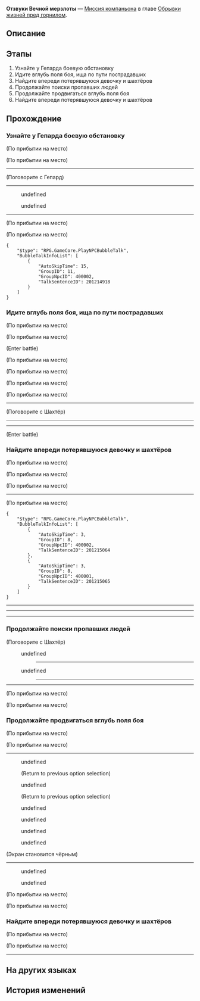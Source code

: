 {{Дополнить|Диалоги.}}
{{Миссия Инфобокс
|id              = 2011404
|Название        = 
|Изображение     = Миссия Освоения Отзвуки Вечной мерзлоты.png
|Тип             = Миссия компаньона
|События         = 
|Глава           = Обрывки жизней пред горнилом
|Условия         = 
|Персонажи       = Гепард; Загнанный в ловушку мальчик; Караульный Среброгривых Стражей; Лейтенант Среброгривых Стражей; Паникующий шахтёр; Первопроходец; Противостоящая монстру девушка; Сервал; Смелый шахтёр; Тень хранительницы; Шахтёр в карауле
|СтартЛокация    = Большая шахта
|Мир             = Ярило-VI
|Локации         = Большая шахта
|Предыдущая      = 
|Следующая       = Всего лишь ребёнок
|Награды         = Ветрозащитная накидка стрелка*1 { rarity = 4 }; Журнал приключений*2; Конденсированный эфир*2; Кредиты*4 000
}}
'''Отзвуки Вечной мерзлоты''' — [[Миссия компаньона]] в главе [[Обрывки жизней пред горнилом]].

==Описание==
{{Описание|<!--официальное описание из Перекрёстка судеб-->}}

==Этапы==
# Узнайте у Гепарда боевую обстановку
# Идите вглубь поля боя, ища по пути пострадавших
# Найдите впереди потерявшуюся девочку и шахтёров
# Продолжайте поиски пропавших людей
# Продолжайте продвигаться вглубь поля боя
# Найдите впереди потерявшуюся девочку и шахтёров

==Прохождение==
{{Дополнить}}


===Узнайте у Гепарда боевую обстановку===
{{Описание миссии|локация=Большая шахта|Вы и Сервал прибываете в Большую шахту в сиянии славы и обнаруживаете, что Гепард, похоже, закончил развёртывание для битвы. Послушайте, что он будет делать дальше.}}
{{Диалог Начало}}
;(По прибытии на место)

;(По прибытии на место)
<!--Unknown TalkSentence: 201215068-->
<!--Unknown TalkSentence: 201215069-->
----

;(Поговорите с Гепард)
----
<!--Unknown TalkSentence: 201214901-->
<!--Unknown TalkSentence: 201214902-->
<!--Unknown TalkSentence: 201214903-->
<!--Unknown TalkSentence: 201214904-->
:{{Диалог|Стрелка}} undefined
:{{Диалог|Стрелка}} undefined
<!--Unknown TalkSentence: 201214906-->
<!--Unknown TalkSentence: 201214907-->
<!--Unknown TalkSentence: 201214911-->
<!--Unknown TalkSentence: 201214912-->
<!--Unknown TalkSentence: 201214913-->
<!--Unknown TalkSentence: 201214914-->
<!--Unknown TalkSentence: 201214915-->
<!--Unknown TalkSentence: 201214916-->
----
;(По прибытии на место)

;(По прибытии на место)
:<!--2-second delay-->
<pre>{
	"$type": "RPG.GameCore.PlayNPCBubbleTalk",
	"BubbleTalkInfoList": [
		{
			"AutoSkipTime": 15,
			"GroupID": 11,
			"GroupNpcID": 400002,
			"TalkSentenceID": 201214918
		}
	]
}</pre>
{{Диалог Конец}}

===Идите вглубь поля боя, ища по пути пострадавших===
{{Описание миссии|локация=Большая шахта|Чтобы поднять боевой дух и улучшить ваши общие боевые возможности, Гепард поведёт вас и Сервал на передовую, продвигаясь вглубь поля боя и разыскивая по пути пострадавших.<br />Атмосфера здесь необычная, так что будьте осторожны.}}
{{Диалог Начало}}
;(По прибытии на место)

;(По прибытии на место)
<!--Unknown TalkSentence: 201214923-->
<!--Unknown TalkSentence: 201214924-->
;(Enter battle)
::{{tx|Enemy list missing}}
<!--Unknown TalkSentence: 201214925-->
<!--Unknown TalkSentence: 201214926-->
;(По прибытии на место)

;(По прибытии на место)
<!--Unknown TalkSentence: 201214927-->
{{Описание миссии|локация=Большая шахта|Чтобы поднять боевой дух и улучшить ваши общие боевые возможности, Гепард поведёт вас и Сервал на передовую, продвигаясь вглубь поля боя и разыскивая по пути пострадавших.<br />Чем дальше вы продвигаетесь, тем более леденящей становится атмосфера поля боя - да, это не преувеличение, но вы и ваши спутники действительно чувствуете понижение температуры. Ситуация действительно необычная, поэтому действуйте с осторожностью.}}
;(По прибытии на место)

;(По прибытии на место)
<!--Unknown TalkSentence: 201215070-->
----

;(Поговорите с Шахтёр)
----
<!--Unknown TalkSentence: 201214928-->
<!--Unknown TalkSentence: 201214929-->
<!--Unknown TalkSentence: 201214930-->
<!--Unknown TalkSentence: 201214931-->
<!--Unknown TalkSentence: 201214932-->
<!--Unknown TalkSentence: 201214933-->
<!--Unknown TalkSentence: 201214934-->
----
<!--Unknown TalkSentence: 201214935-->
<!--Unknown TalkSentence: 201214936-->
<!--Unknown TalkSentence: 201214937-->
;(Enter battle)
::{{tx|Enemy list missing}}
<!--Unknown TalkSentence: 201214938-->
<!--Unknown TalkSentence: 201214939-->
{{Диалог Конец}}

===Найдите впереди потерявшуюся девочку и шахтёров===
{{Описание миссии|локация=Большая шахта|Вы с братом и сестрой Ландау занимаете временную позицию в шахте, которая находится в осаде, и инструктируете шахтёров, чтобы они прикрывали маленьких детей и стариков, неспособных сражаться, и немедленно эвакуировались к мосту шахты.<br />После успешного освобождения позиции здесь, вы сразу же переходите к поиску потерявшихся пострадавших - несколько человек, упомянутых шахтёрами на позиции, должны быть неподалёку, так что смотрите внимательно.}}
{{Диалог Начало}}
;(По прибытии на место)

;(По прибытии на место)
<!--Unknown TalkSentence: 201214940-->
<!--Unknown TalkSentence: 201214941-->

;(По прибытии на место)
<!--Unknown TalkSentence: 201214942-->
----

;(По прибытии на место)
<pre>{
	"$type": "RPG.GameCore.PlayNPCBubbleTalk",
	"BubbleTalkInfoList": [
		{
			"AutoSkipTime": 3,
			"GroupID": 8,
			"GroupNpcID": 400002,
			"TalkSentenceID": 201215064
		},
		{
			"AutoSkipTime": 3,
			"GroupID": 8,
			"GroupNpcID": 400001,
			"TalkSentenceID": 201215065
		}
	]
}</pre>
----
<!--Unknown TalkSentence: 201214943-->
<!--Unknown TalkSentence: 201214944-->
<!--Unknown TalkSentence: 201214945-->
<!--Unknown TalkSentence: 201214946-->
----
<!--Unknown TalkSentence: 201214948-->
<!--Unknown TalkSentence: 201214949-->
<!--Unknown TalkSentence: 201214950-->
<!--Unknown TalkSentence: 201214951-->
<!--Unknown TalkSentence: 201214952-->
<!--Unknown TalkSentence: 201214953-->
<!--Unknown TalkSentence: 201214954-->
<!--Unknown TalkSentence: 201214955-->
<!--Unknown TalkSentence: 201214956-->
<!--Unknown TalkSentence: 201214957-->
<!--Unknown TalkSentence: 201214958-->
<!--Unknown TalkSentence: 201214959-->
<!--Unknown TalkSentence: 201214960-->
<!--Unknown TalkSentence: 201214961-->
<!--Unknown TalkSentence: 201214962-->
<!--Unknown TalkSentence: 201214963-->
<!--Unknown TalkSentence: 201214964-->
<!--Unknown TalkSentence: 201214965-->
<!--Unknown TalkSentence: 201214966-->
----
{{Диалог Конец}}

===Продолжайте поиски пропавших людей===
{{Описание миссии|локация=Большая шахта|Вы отыскали самоотверженную девушку и сумели пробить тропу для неё и её юного брата, расправляясь с наступающими монстрами Фрагментума.<br />Там ещё остался один выживший шахтёр, так что продолжайте осматривать окрестности.}}
{{Диалог Начало}}

;(Поговорите с Шахтёр)
<!--Unknown TalkSentence: 201214967-->
<!--Unknown TalkSentence: 201214968-->
<!--Unknown TalkSentence: 201214969-->
<!--Unknown TalkSentence: 201214970-->
:{{Диалог|Стрелка}} undefined
:<!--Unknown TalkSentence: 201214972-->
:<!--Unknown TalkSentence: 201214976-->
:<!--Unknown TalkSentence: 201214977-->
:<!--Unknown TalkSentence: 201214978-->
:<!--Unknown TalkSentence: 201214979-->
::----
:{{Диалог|Стрелка}} undefined
:<!--Unknown TalkSentence: 201214974-->
:<!--Unknown TalkSentence: 201214975-->
:<!--Unknown TalkSentence: 201214976-->
:<!--Unknown TalkSentence: 201214977-->
:<!--Unknown TalkSentence: 201214978-->
:<!--Unknown TalkSentence: 201214979-->
::----
<!--Unknown TalkSentence: 201214972-->
<!--Unknown TalkSentence: 201214976-->
<!--Unknown TalkSentence: 201214977-->
<!--Unknown TalkSentence: 201214978-->
<!--Unknown TalkSentence: 201214979-->
----
<!--Unknown TalkSentence: 201214980-->
;(По прибытии на место)

;(По прибытии на место)
<!--Unknown TalkSentence: 201214981-->
<!--Unknown TalkSentence: 201214982-->
{{Диалог Конец}}

===Продолжайте продвигаться вглубь поля боя===
{{Описание миссии|локация=Большая шахта|Все пострадавшие, находившиеся на маршруте, эвакуированы. Теперь остаётся только преследовать оставшихся монстров Фрагментума и изгнать их из этой шахтёрской зоны раз и навсегда.<br />Воздух вокруг почти замороженный, и странные монстры, должно быть, рядом. Пожалуйста, будьте бдительны и действуйте с осторожностью.}}
{{Диалог Начало}}
;(По прибытии на место)

;(По прибытии на место)
----
<!--Unknown TalkSentence: 201214983-->
<!--Unknown TalkSentence: 201214984-->
<!--Unknown TalkSentence: 201214985-->
<!--Unknown TalkSentence: 201214986-->
:{{Диалог|Стрелка}} undefined
:<!--Unknown TalkSentence: 201214988-->
:<!--Unknown TalkSentence: 201214991-->
:<!--Unknown TalkSentence: 201214992-->
:<!--Unknown TalkSentence: 201214993-->
:<!--Unknown TalkSentence: 201214994-->
:<!--Unknown TalkSentence: 201214995-->
:<!--Unknown TalkSentence: 201214996-->
:<!--Unknown TalkSentence: 201214997-->
:<!--Unknown TalkSentence: 201214998-->
:;(Return to previous option selection)
:{{Диалог|Стрелка}} undefined
:<!--Unknown TalkSentence: 201214990-->
:<!--Unknown TalkSentence: 201214991-->
:<!--Unknown TalkSentence: 201214992-->
:<!--Unknown TalkSentence: 201214993-->
:<!--Unknown TalkSentence: 201214994-->
:<!--Unknown TalkSentence: 201214995-->
:<!--Unknown TalkSentence: 201214996-->
:<!--Unknown TalkSentence: 201214997-->
:<!--Unknown TalkSentence: 201214998-->
:;(Return to previous option selection)
<!--Unknown TalkSentence: 201215004-->
<!--Unknown TalkSentence: 201215005-->
<!--Unknown TalkSentence: 201215006-->
<!--Unknown TalkSentence: 201215007-->
<!--Unknown TalkSentence: 201215008-->
<!--Unknown TalkSentence: 201215009-->
<!--Unknown TalkSentence: 201215010-->
<!--Unknown TalkSentence: 201215011-->
<!--Unknown TalkSentence: 201215012-->
<!--Unknown TalkSentence: 201215013-->
<!--Unknown TalkSentence: 201215014-->
<!--Unknown TalkSentence: 201215015-->
<!--Unknown TalkSentence: 201215016-->
<!--Unknown TalkSentence: 201215017-->
<!--Unknown TalkSentence: 201215018-->
:{{Диалог|Стрелка}} undefined
<!--Unknown TalkSentence: 201215020-->
<!--Unknown TalkSentence: 201215021-->
<!--Unknown TalkSentence: 201215022-->
<!--Unknown TalkSentence: 201215023-->
<!--Unknown TalkSentence: 201215024-->
<!--Unknown TalkSentence: 201215025-->
<!--Unknown TalkSentence: 201215026-->
:{{Диалог|Стрелка}} undefined
:{{Диалог|Стрелка}} undefined
:{{Диалог|Стрелка}} undefined
;(Экран становится чёрным)
<!--Unknown TalkSentence: 201215036-->
<!--Unknown TalkSentence: 201215037-->
<!--Unknown TalkSentence: 201215038-->
----
<!--Unknown TalkSentence: 201215039-->
<!--Unknown TalkSentence: 201215040-->
<!--Unknown TalkSentence: 201215041-->
:{{Диалог|Стрелка}} undefined
:{{Диалог|Стрелка}} undefined
<!--Unknown TalkSentence: 201215043-->
<!--Unknown TalkSentence: 201215046-->
<!--Unknown TalkSentence: 201215047-->
<!--Unknown TalkSentence: 201215048-->
<!--Unknown TalkSentence: 201215049-->
;(По прибытии на место)

;(По прибытии на место)
<!--Unknown TalkSentence: 201214940-->
<!--Unknown TalkSentence: 201214941-->
<!--Unknown TalkSentence: 201214942-->
{{Диалог Конец}}

===Найдите впереди потерявшуюся девочку и шахтёров===
{{Описание миссии|локация=Большая шахта|Вы с братом и сестрой Ландау занимаете временную позицию в шахте, которая находится в осаде, и инструктируете шахтёров, чтобы они прикрывали маленьких детей и стариков, неспособных сражаться, и немедленно эвакуировались к мосту шахты.<br />После успешного освобождения позиции здесь, вы сразу же переходите к поиску потерявшихся пострадавших - несколько человек, упомянутых шахтёрами на позиции, должны быть неподалёку, так что смотрите внимательно.}}
{{Диалог Начало}}
;(По прибытии на место)

;(По прибытии на место)
<!--Unknown TalkSentence: 201214942-->
----
{{Диалог Конец}}

==На других языках==
{{На других языках
|en   = Eternal Freeze Aftermath
|zhs  = 寒潮余波
|zht  = 寒潮餘波
|ja   = 寒波の余波
|ko   = 한파의 여파
|es   = Las secuelas del Hielo Eterno
|fr   = Conséquences du Gel éternel
|ru   = Отзвуки Вечной мерзлоты
|th   = ผลพวงจากความหนาวนิรันดร์
|vi   = Dư Âm Băng Giá Vĩnh Cửu
|de   = Folgen des Ewigen Frosts
|id   = Dampak Kebekuan Abadi
|pt   = Consequências do Congelamento Eterno
}}

==История изменений==
{{История изменений|2.7}}
